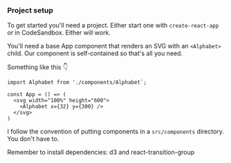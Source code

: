 ### Project setup

To get started you'll need a project. Either start one with `create-react-app`
or in CodeSandbox. Either will work.

You'll need a base App component that renders an SVG with an `<Alphabet>`
child. Our component is self-contained so that's all you need.

Something like this :point_down:

```{.javascript caption="Base App component"}
import Alphabet from './components/Alphabet`;

const App = () => (
  <svg width="100%" height="600">
    <Alphabet x={32} y={300} />
  </svg>
)
```

I follow the convention of putting components in a `src/components` directory.
You don't have to.

Remember to install dependencies: d3 and react-transition-group